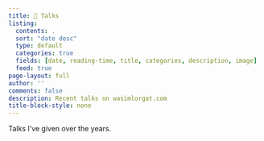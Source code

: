 ```yaml
---
title: 💬 Talks
listing:
  contents: .
  sort: "date desc"
  type: default
  categories: true
  fields: [date, reading-time, title, categories, description, image]
  feed: true
page-layout: full
author: ''
comments: false
description: Recent talks on wasimlorgat.com
title-block-style: none
---
```


Talks I've given over the years.
